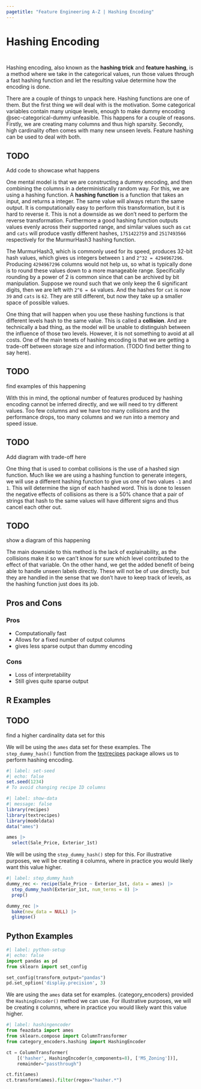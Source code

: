 ```yaml
---
pagetitle: "Feature Engineering A-Z | Hashing Encoding"
---
```


# Hashing Encoding {#sec-categorical-hashing}

::: {style="visibility: hidden; height: 0px;"}
## Hashing Encoding
:::

Hashing encoding, also known as the **hashing trick** and **feature hashing**, is a method where we take in the categorical values, run those values through a fast hashing function and let the resulting value determine how the encoding is done.

There are a couple of things to unpack here.
Hashing functions are one of them.
But the first thing we will deal with is the motivation.
Some categorical variables contain many unique levels, enough to make dummy encoding @sec-categorical-dummy unfeasible.
This happens for a couple of reasons.
Firstly, we are creating many columns and thus high sparsity.
Secondly, high cardinality often comes with many new unseen levels.
Feature hashing can be used to deal with both.

::: callout-caution
# TODO

Add code to showcase what happens
:::

One mental model is that we are constructing a dummy encoding, and then combining the columns in a deterministically random way.
For this, we are using a hashing function.
A **hashing function** is a function that takes an input, and returns a integer.
The same value will always return the same output.
It is computationally easy to perform this transformation, but it is hard to reverse it.
This is not a downside as we don't need to perform the reverse transformation.
Furthermore a good hashing function outputs values evenly across their supported range, and similar values such as `cat` and `cats` will produce vastly different hashes, `1751422759` and `2517493566` respectively for the MurmurHash3 hashing function.

The MurmurHash3, which is commonly used for its speed, produces 32-bit hash values, which gives us integers between `1` and `2^32 = 4294967296`.
Producing `4294967296` columns would not help us, so what is typically done is to round these values down to a more manageable range.
Specifically rounding by a power of 2 is common since that can be archived by bit manipulation.
Suppose we round such that we only keep the 6 significant digits, then we are left with `2^6 = 64` values.
And the hashes for `cat` is now `39` and `cats` is `62`.
They are still different, but now they take up a smaller space of possible values.

One thing that will happen when you use these hashing functions is that different levels hash to the same value.
This is called a **collision**.
And are technically a bad thing, as the model will be unable to distinguish between the influence of those two levels.
However, it is not something to avoid at all costs.
One of the main tenets of hashing encoding is that we are getting a trade-off between storage size and information.
(TODO find better thing to say here).

::: callout-caution
# TODO

find examples of this happening
:::

With this in mind, the optional number of features produced by hashing encoding cannot be inferred directly, and we will need to try different values.
Too few columns and we have too many collisions and the performance drops, too many columns and we run into a memory and speed issue.

::: callout-caution
# TODO

Add diagram with trade-off here
:::

One thing that is used to combat collisions is the use of a hashed sign function.
Much like we are using a hashing function to generate integers, we will use a different hashing function to give us one of two values `-1` and `1`.
This will determine the sign of each hashed word.
This is done to lessen the negative effects of collisions as there is a 50% chance that a pair of strings that hash to the same values will have different signs and thus cancel each other out.

::: callout-caution
# TODO

show a diagram of this happening
:::

The main downside to this method is the lack of explainability, as the collisions make it so we can't know for sure which level contributed to the effect of that variable.
On the other hand, we get the added benefit of being able to handle unseen labels directly.
These will not be of use directly, but they are handled in the sense that we don't have to keep track of levels, as the hashing function just does its job.

## Pros and Cons

### Pros

-   Computationally fast
-   Allows for a fixed number of output columns
-   gives less sparse output than dummy encoding

### Cons

-   Loss of interpretability
-   Still gives quite sparse output

## R Examples

::: callout-caution
# TODO

find a higher cardinality data set for this
:::

We will be using the `ames` data set for these examples.
The `step_dummy_hash()` function from the [textrecipes](textrecipes.tidymodels.org) package allows us to perform hashing encoding.

```r
#| label: set-seed
#| echo: false
set.seed(1234)
# To avoid changing recipe ID columns
```

```r
#| label: show-data
#| message: false
library(recipes)
library(textrecipes)
library(modeldata)
data("ames")

ames |>
  select(Sale_Price, Exterior_1st)
```

We will be using the `step_dummy_hash()` step for this.
For illustrative purposes, we will be creating `8` columns, where in practice you would likely want this value higher.

```r
#| label: step_dummy_hash
dummy_rec <- recipe(Sale_Price ~ Exterior_1st, data = ames) |>
  step_dummy_hash(Exterior_1st, num_terms = 8) |>
  prep()

dummy_rec |>
  bake(new_data = NULL) |>
  glimpse()
```

## Python Examples

```python
#| label: python-setup
#| echo: false
import pandas as pd
from sklearn import set_config

set_config(transform_output="pandas")
pd.set_option('display.precision', 3)
```

We are using the `ames` data set for examples.
{category_encoders} provided the `HashingEncoder()` method we can use.
For illustrative purposes, we will be creating `8` columns, where in practice you would likely want this value higher.

```python
#| label: hashingencoder
from feazdata import ames
from sklearn.compose import ColumnTransformer
from category_encoders.hashing import HashingEncoder

ct = ColumnTransformer(
    [('hasher', HashingEncoder(n_components=8), ['MS_Zoning'])], 
    remainder="passthrough")

ct.fit(ames)
ct.transform(ames).filter(regex="hasher.*")
```
